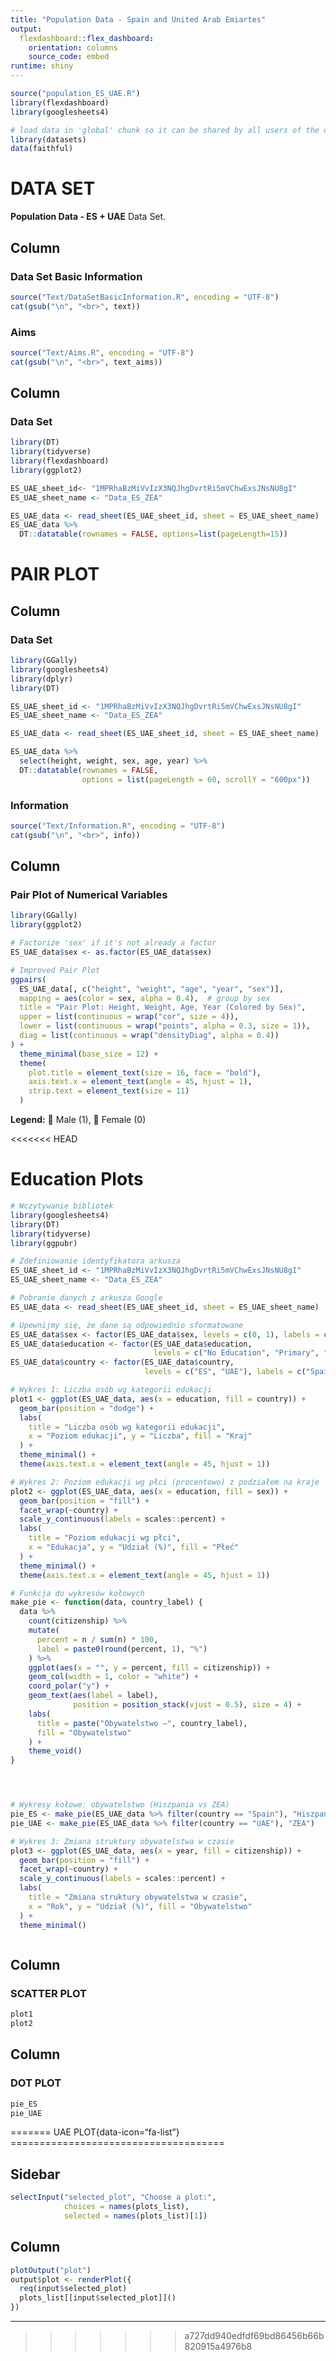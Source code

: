 ```yaml
---
title: "Population Data - Spain and United Arab Emiartes"
output: 
  flexdashboard::flex_dashboard:
    orientation: columns
    source_code: embed
runtime: shiny
---
```


```r

source("population_ES_UAE.R")
library(flexdashboard)
library(googlesheets4)

# load data in 'global' chunk so it can be shared by all users of the dashboard
library(datasets)
data(faithful)
```



DATA SET {data-icon="fa-list"}
=====================================

**Population Data - ES + UAE** Data Set.

Column {data-width=300}
-----------------------------------------------------------------------

### Data Set Basic Information

```r
source("Text/DataSetBasicInformation.R", encoding = "UTF-8")
cat(gsub("\n", "<br>", text))
```

### Aims 

```r
source("Text/Aims.R", encoding = "UTF-8")
cat(gsub("\n", "<br>", text_aims))
```




Column {data-width=300}
-----------------------------------------------------------------------
### Data Set


```r
library(DT)
library(tidyverse)
library(flexdashboard)
library(ggplot2)

ES_UAE_sheet_id<- "1MPRhaBzMiVvIzX3NQJhgDvrtRi5mVChwExsJNsNU8gI"
ES_UAE_sheet_name <- "Data_ES_ZEA"

ES_UAE_data <- read_sheet(ES_UAE_sheet_id, sheet = ES_UAE_sheet_name)
ES_UAE_data %>%
  DT::datatable(rownames = FALSE, options=list(pageLength=15))
```

PAIR PLOT{data-icon="fa-list"}
=====================================

Column {data-width=300}
-----------------------------------------------------------------------

### Data Set

```r
library(GGally)
library(googlesheets4)
library(dplyr)
library(DT)

ES_UAE_sheet_id <- "1MPRhaBzMiVvIzX3NQJhgDvrtRi5mVChwExsJNsNU8gI"
ES_UAE_sheet_name <- "Data_ES_ZEA"

ES_UAE_data <- read_sheet(ES_UAE_sheet_id, sheet = ES_UAE_sheet_name)

ES_UAE_data %>%
  select(height, weight, sex, age, year) %>%
  DT::datatable(rownames = FALSE, 
                options = list(pageLength = 60, scrollY = "600px"))
```

### Information
```r
source("Text/Information.R", encoding = "UTF-8")
cat(gsub("\n", "<br>", info))
```


Column {data-width=300}
-----------------------------------------------------------------------

### Pair Plot of Numerical Variables

```r
library(GGally)
library(ggplot2)

# Factorize 'sex' if it's not already a factor
ES_UAE_data$sex <- as.factor(ES_UAE_data$sex)

# Improved Pair Plot
ggpairs(
  ES_UAE_data[, c("height", "weight", "age", "year", "sex")],
  mapping = aes(color = sex, alpha = 0.4),  # group by sex
  title = "Pair Plot: Height, Weight, Age, Year (Colored by Sex)",
  upper = list(continuous = wrap("cor", size = 4)),
  lower = list(continuous = wrap("points", alpha = 0.3, size = 1)),
  diag = list(continuous = wrap("densityDiag", alpha = 0.4))
) +
  theme_minimal(base_size = 12) +
  theme(
    plot.title = element_text(size = 16, face = "bold"),
    axis.text.x = element_text(angle = 45, hjust = 1),
    strip.text = element_text(size = 11)
  )


```
**Legend:** 🔵 Male (1), 🔴 Female (0)

<<<<<<< HEAD


Education Plots {data-icon="fa-list"}
=====================================





```r
# Wczytywanie bibliotek
library(googlesheets4)
library(DT)
library(tidyverse)
library(ggpubr)

# Zdefiniowanie identyfikatora arkusza
ES_UAE_sheet_id <- "1MPRhaBzMiVvIzX3NQJhgDvrtRi5mVChwExsJNsNU8gI"
ES_UAE_sheet_name <- "Data_ES_ZEA"

# Pobranie danych z arkusza Google
ES_UAE_data <- read_sheet(ES_UAE_sheet_id, sheet = ES_UAE_sheet_name)

# Upewnijmy się, że dane są odpowiednio sformatowane
ES_UAE_data$sex <- factor(ES_UAE_data$sex, levels = c(0, 1), labels = c("Female", "Male"))
ES_UAE_data$education <- factor(ES_UAE_data$education, 
                                levels = c("No Education", "Primary", "Secondary", "Tertiary"))
ES_UAE_data$country <- factor(ES_UAE_data$country, 
                              levels = c("ES", "UAE"), labels = c("Spain", "UAE"))

# Wykres 1: Liczba osób wg kategorii edukacji
plot1 <- ggplot(ES_UAE_data, aes(x = education, fill = country)) +
  geom_bar(position = "dodge") +
  labs(
    title = "Liczba osób wg kategorii edukacji",
    x = "Poziom edukacji", y = "Liczba", fill = "Kraj"
  ) +
  theme_minimal() +
  theme(axis.text.x = element_text(angle = 45, hjust = 1))

# Wykres 2: Poziom edukacji wg płci (procentowo) z podziałem na kraje
plot2 <- ggplot(ES_UAE_data, aes(x = education, fill = sex)) +
  geom_bar(position = "fill") +
  facet_wrap(~country) +
  scale_y_continuous(labels = scales::percent) +
  labs(
    title = "Poziom edukacji wg płci",
    x = "Edukacja", y = "Udział (%)", fill = "Płeć"
  ) +
  theme_minimal() +
  theme(axis.text.x = element_text(angle = 45, hjust = 1))

# Funkcja do wykresów kołowych
make_pie <- function(data, country_label) {
  data %>%
    count(citizenship) %>%
    mutate(
      percent = n / sum(n) * 100,
      label = paste0(round(percent, 1), "%")
    ) %>%
    ggplot(aes(x = "", y = percent, fill = citizenship)) +
    geom_col(width = 1, color = "white") +
    coord_polar("y") +
    geom_text(aes(label = label),
              position = position_stack(vjust = 0.5), size = 4) +
    labs(
      title = paste("Obywatelstwo –", country_label),
      fill = "Obywatelstwo"
    ) +
    theme_void()
}




# Wykresy kołowe: obywatelstwo (Hiszpania vs ZEA)
pie_ES <- make_pie(ES_UAE_data %>% filter(country == "Spain"), "Hiszpania")
pie_UAE <- make_pie(ES_UAE_data %>% filter(country == "UAE"), "ZEA")

# Wykres 3: Zmiana struktury obywatelstwa w czasie
plot3 <- ggplot(ES_UAE_data, aes(x = year, fill = citizenship)) +
  geom_bar(position = "fill") +
  facet_wrap(~country) +
  scale_y_continuous(labels = scales::percent) +
  labs(
    title = "Zmiana struktury obywatelstwa w czasie",
    x = "Rok", y = "Udział (%)", fill = "Obywatelstwo"
  ) +
  theme_minimal()



```

Column {data-width=500}
-----------------------------------------------------------------------

### SCATTER PLOT

``` r
plot1
plot2
```

Column {data-width=500}
-----------------------------------------------------------------------

### DOT PLOT

``` r
pie_ES
pie_UAE
```







=======
UAE PLOT{data-icon="fa-list"}
=====================================

Sidebar {.sidebar}
-----------------------------------------------------------------------


```r


selectInput("selected_plot", "Choose a plot:",
            choices = names(plots_list),
            selected = names(plots_list)[1])

```

Column {data-width=300}
-----------------------------------------------------------------------

```r
plotOutput("plot")
output$plot <- renderPlot({
  req(input$selected_plot)
  plots_list[[input$selected_plot]]()
})

```
------------------------------------------------------
>>>>>>> a727dd940edfdf69bd86456b66b820915a4976b8
